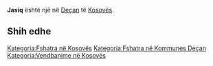 {{Fshat në 
 | Emri                = Jasiq
 | EmriAlt                = 
 | NAME_SHORT_FORM=      
 | NAME_GENERIC=      
 | NAME_SORT_NAME_RO=      JASIQ
 | FULL_NAME_RO = Jasiq
 | FULL_NAME_ND_RO=Jasiq
 | SORT_NAME_RG=JASIQ
 | FULL_NAME_RG=Jasiq
 | FULL_NAME_ND_RG=Jasiq
 | SRP_NAME_SHORT_FORM=      
 | SRP_NAME_GENERIC=      
 | SRP_NAME_SORT_NAME_RO=      
 | SRP_FULL_NAME_RO = 
 | SRP_FULL_NAME_ND_RO=
 | SRP_SORT_NAME_RG=
 | SRP_FULL_NAME_RG=
 | SRP_FULL_NAME_ND_RG=
 | Emri (Rasa dhanore) = 
 | Figura              = 
 | Shteti              = Kosovo
 | Komuna              = Deçan
 | Kodi postar         = 
 | Sipërfaqja          = 

 | Popullsia           = 

 | Regj. i popullsisë  = 
 | Dend. e popullsisë  = 
 | Faqja zyrtare       = 
 <!--- Koordinatat ----> 
 | Gjerësia            = 42.471111
 | Gjatësia            = 20.365
 | Lartësia            = 
}}
'''Jasiq''' është një [[]] në [[Deçan]] të [[Kosovës]].

<!-- == Gjeografia == -->
<!-- == Historia == -->
<!-- == Demografia == -->
== Shih edhe ==
{{Komuna Deçan}}
{{Kosovo-Administrata-Cung}}

[[Kategoria:Fshatra në Kosovës]]
[[Kategoria:Fshatra në Kommunes Deçan]]
[[Kategoria:Vendbanime në Kosovës]]
